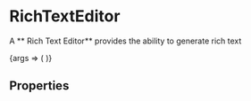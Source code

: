 
<Meta title="Form Components/RichTextEditor" component={RichTextEditorComponent} />

# RichTextEditor
A ** Rich Text Editor** provides the ability to generate rich text

<Canvas>
  <Story name="Example">
    {args => (
      <RichTextEditor 
        name="example" 
        label="HTML Editor" 
        {...args} 
        value="<p>Lor<strong>em</strong> Ipsum</p><ol><li>Lorem</li><li>Ipsum</li></ol>" 
      />
    )}
  </Story>
</Canvas>

## Properties
<ArgsTable story="Example" />

